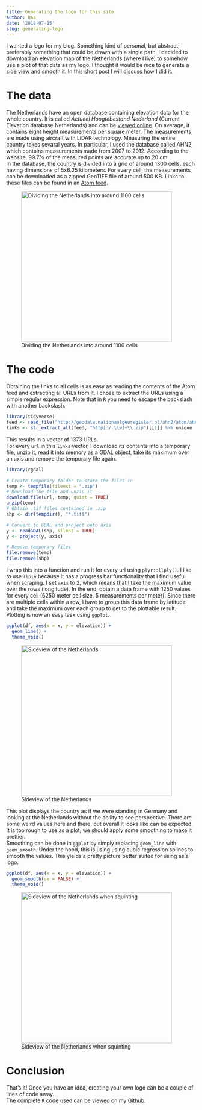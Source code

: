 ```yaml
---
title: Generating the logo for this site
author: Bas
date: '2018-07-15'
slug: generating-logo
---
```


I wanted a logo for my blog. Something kind of personal, but abstract; preferably something that could be drawn with a single path. I decided to download an elevation map of the Netherlands (where I live) to somehow use a plot of that data as my logo. I thought it would be nice to generate a side view and smooth it. In this short post I will discuss how I did it. 

# The data
The Netherlands have an open database containing elevation data for the whole country. It is called _Actueel Hoogtebestand Nederland_ (Current Elevation database Netherlands) and can be [viewed online](http://www.ahn.nl/common-nlm/viewer.html). On average, it contains eight height measurements per square meter. The measurements are made using aircraft with LiDAR technology. Measuring the entire country takes sevaral years. In particular, I used the database called AHN2, which contains measurements made from 2007 to 2012. According to the website, 99.7% of the measured points are accurate up to 20 cm.  
In the database, the country is divided into a grid of around 1300 cells, each having dimensions of 5x6.25 kilometers. For every cell, the measurements can be downloaded as a zipped GeoTIFF file of around 500 KB. Links to these files can be found in an [Atom feed](http://geodata.nationaalgeoregister.nl/ahn2/atom/ahn2_5m.xml).

![Dividing the Netherlands into around 1100 cells](/post/2018-07-15-generating-the-logo-for-this-site_files/ahn.png){width=400px}


# The code
Obtaining the links to all cells is as easy as reading the contents of the Atom feed and extracting all URLs from it. I chose to extract the URLs using a simple regular expression. Note that in `R` you need to escape the backslash with another backslash.
```r
library(tidyverse)
feed <- read_file("http://geodata.nationaalgeoregister.nl/ahn2/atom/ahn2_5m.xml")
links <- str_extract_all(feed, "http[:/.\\w]+\\.zip")[[1]] %>% unique
```

This results in a vector of 1373 URLs.  
For every `url` in this `links` vector, I download its contents into a temporary file, unzip it, read it into memory as a GDAL object, take its maximum over an axis and remove the temporary file again.

```r
library(rgdal)

# Create temporary folder to store the files in
temp <- tempfile(fileext = ".zip")
# Download the file and unzip it
download.file(url, temp, quiet = TRUE)
unzip(temp)
# Obtain .tif files contained in .zip
shp <- dir(tempdir(), "*.tif$")

# Convert to GDAL and project onto axis
y <- readGDAL(shp, silent = TRUE)
y <- project(y, axis)

# Remove temporary files
file.remove(temp)
file.remove(shp)
```

I wrap this into a function and run it for every url using `plyr::llply()`. I like to use `llply` because it has a progress bar functionality that I find useful when scraping.
I set `axis` to 2, which means that I take the maximum value over the rows (longitude). In the end, obtain a data frame with 1250 values for every cell (6250 meter cell size, 5 measurements per meter). Since there are multiple cells within a row, I have to group this data frame by latitude and take the maximum over each group to get to the plottable result.  
Plotting is now an easy task using `ggplot`.

``` r
ggplot(df, aes(x = x, y = elevation)) +
  geom_line() +
  theme_void()
```

![Sideview of the Netherlands](/post/2018-07-15-generating-the-logo-for-this-site_files/sideview.png){width=400px}

This plot displays the country as if we were standing in Germany and looking at the Netherlands without the ability to see perspective. There are some weird values here and there, but overall it looks like can be expected. It is too rough to use as a plot; we should apply some smoothing to make it prettier.  
Smoothing can be done in `ggplot` by simply replacing `geom_line` with `geom_smooth`. Under the hood, this is using using cubic regression splines to smooth the values. This yields a pretty picture better suited for using as a logo.  

``` r
ggplot(df, aes(x = x, y = elevation)) +
  geom_smooth(se = FALSE) +
  theme_void()
```
![Sideview of the Netherlands when squinting](/post/2018-07-15-generating-the-logo-for-this-site_files/sideview_smooth.png){width=400px}

# Conclusion
That's it! Once you have an idea, creating your own logo can be a couple of lines of code away.  
The complete `R` code used can be viewed on my [Github](https://github.com/basjacobs93/limosalogo).

